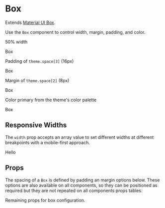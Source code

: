 
<Meta title="components|Box" component={Box} />

# Box

Extends [Material UI Box](https://material-ui.com/components/box/).

Use the `Box` component to control width, margin, padding, and color.

50% width

<Preview>
  <Story name="default">
    <Box width={1 / 2} border={1}>
      Box
    </Box>
  </Story>
</Preview>

Padding of `theme.space[3]` (16px)

<Preview>
  <Story name="padding">
    <Box p={3} border={1}>
      Box
    </Box>
  </Story>
</Preview>

Margin of `theme.space[2]` (8px)

<Preview>
  <Story name="margin">
    <Box p={1} m={4} border={1}>
      Box
    </Box>
  </Story>
</Preview>

Color primary from the theme's color palette

<Preview>
  <Box p={2} bg="primary.main" color="white">
    Box
  </Box>
</Preview>

## Responsive Widths

The `width` prop accepts an array value to set different widths at different breakpoints with a mobile-first approach.

<Preview>
  <Story name="responsive">
    <Box
      width={[
        1, // Sets width 100% at the smallest breakpoint
        1 / 2, // Sets width 50% at the next breakpoint
        1 / 4 // Sets width 25% at the next breakpoint
      ]}
      p={2}
      bg="secondary.main"
      color="grey.200"
    >
      Hello
    </Box>
  </Story>
</Preview>

## Props

The spacing of a `Box` is defined by padding an margin options below. These options are also available on all components, so they can be positioned as required but they are
not repeated on all components props tables.

Remaining props for box configuration.

<Props of={Box} />
